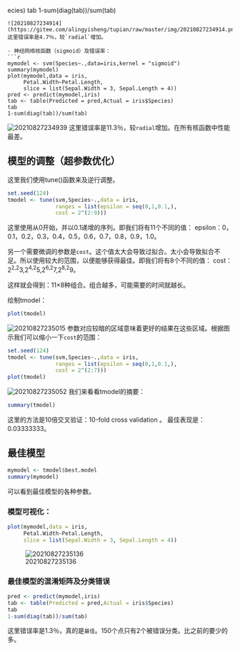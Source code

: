                                                                                                                                                                                                                                                                                                                                                                                                                                                                                                                                                                                                                                                                                                                                                                                                                                                                                                                                                                                                                                                                                                                                                                                                                                                                                                                                                                                                                                                                                                                                                                                                                                                                                                                                                                                                                                                                                                                                                                                                                                                                                                                                                                                                                                                                                                                                                                                                                                                                                                                                                                                                                                                                                                                                                                                                                                                                                                                                                                                                                                                                                                                                                                                                                                                                                                                                                                                                                                                                                                                                                                                                                                                                                                                                                                                                                                                                                                                                                                                                                                                                                                                                                                                                                                                                 ecies)
tab
1-sum(diag(tab))/sum(tab)
```
![20210827234914](https://gitee.com/alingyisheng/tupian/raw/master/img/20210827234914.png)
这里错误率是4.7％，较`radial`增加。

- 神经网络核函数（sigmoid）及错误率：
```{r}
mymodel <- svm(Species~.,data=iris,kernel = "sigmoid")
summary(mymodel)
plot(mymodel,data = iris,
     Petal.Width~Petal.Length,
     slice = list(Sepal.Width = 3, Sepal.Length = 4))
pred <- predict(mymodel,iris)
tab <- table(Predicted = pred,Actual = iris$Species)
tab
1-sum(diag(tab))/sum(tab)
```
![20210827234939](https://gitee.com/alingyisheng/tupian/raw/master/img/20210827234939.png)
这里错误率是11.3％，较`radial`增加。在所有核函数中性能最差。

## 模型的调整（超参数优化）
这里我们使用tune()函数来及逆行调整。
```{r}
set.seed(124)
tmodel <- tune(svm,Species~.,data = iris,
               ranges = list(epsilon = seq(0,1,0.1,),
               cost = 2^(2:9)))
```

这里使用从0开始，并以0.1递增的序列。即我们将有11个不同的值：
epsilon：0，0.1，0.2，0.3，0.4，0.5，0.6，0.7，0.8，0.9，1.0。

另一个需要微调的参数是`cost`。这个值太大会导致过拟合。太小会导致拟合不足。所以使用较大的范围，以便能够获得最佳。即我们将有8个不同的值：
cost：2^2,2^3,2^4,2^5,2^6,2^7,2^8,2^9。

这样就会得到：11×8种组合。组合越多，可能需要的时间就越长。

绘制tmodel：
```{r}
plot(tmodel)
```
![20210827235015](https://gitee.com/alingyisheng/tupian/raw/master/img/20210827235015.png)
参数对应较暗的区域意味着更好的结果在这些区域。根据图示我们可以缩小一下`cost`的范围：
```{r}
set.seed(124)
tmodel <- tune(svm,Species~.,data = iris,
               ranges = list(epsilon = seq(0,1,0.1,),
               cost = 2^(2:7)))
plot(tmodel)
```
![20210827235052](https://gitee.com/alingyisheng/tupian/raw/master/img/20210827235052.png)
我们来看看tmodel的摘要：
```{r}
summary(tmodel)
```
这里的方法是10倍交叉验证：10-fold cross validation 。
最佳表现是：0.03333333。 

## 最佳模型
```{r}
mymodel <- tmodel$best.model
summary(mymodel)
```
可以看到最佳模型的各种参数。

### 模型可视化：
```{r}
plot(mymodel,data = iris,
     Petal.Width~Petal.Length,
     slice = list(Sepal.Width = 3, Sepal.Length = 4))
```
![20210827235136](https://gitee.com/alingyisheng/tupian/raw/master/img/20210827235136.png)

### 最佳模型的混淆矩阵及分类错误
```{r}
pred <- predict(mymodel,iris)
tab <- table(Predicted = pred,Actual = iris$Species)
tab
1-sum(diag(tab))/sum(tab)
```
这里错误率是1.3％，真的是`最佳`。150个点只有2个被错误分类。比之前的要少的多。

